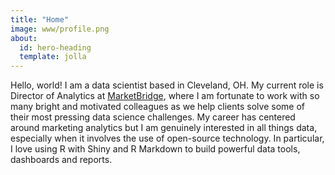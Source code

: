 ```yaml
---
title: "Home"
image: www/profile.png
about:
  id: hero-heading
  template: jolla
---
```


:::{.text-align-left}

Hello, world! I am a data scientist based in Cleveland, OH. My current role is
Director of Analytics at [MarketBridge](https://market-bridge.com/), where
I am fortunate to work with so many bright and motivated colleagues as we help
clients solve some of their most pressing data science challenges. My
career has centered around marketing analytics but I am genuinely interested in
all things data, especially when it involves the use of open-source technology.
In particular, I love using R with Shiny and R Markdown to build powerful data
tools, dashboards and reports.

:::
